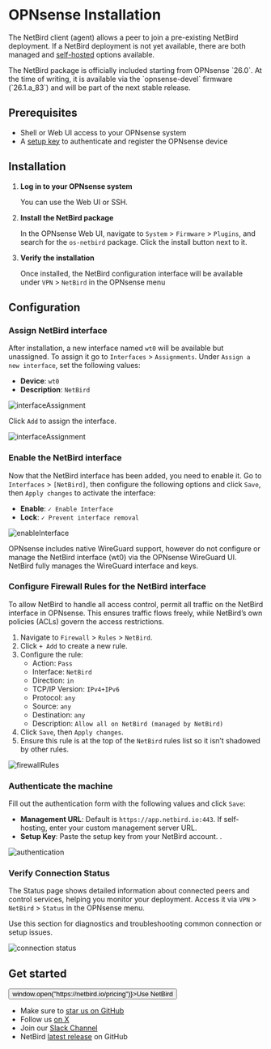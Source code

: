 # OPNsense Installation

The NetBird client (agent) allows a peer to join a pre-existing NetBird deployment. If a NetBird deployment is not yet available,
there are both managed and [self-hosted](https://docs.netbird.io/selfhosted/selfhosted-quickstart) options available.

<Note>
    The NetBird package is officially included starting from OPNsense `26.0`. At the time of writing, it is available via
    the `opnsense-devel` firmware (`26.1.a_83`) and will be part of the next stable release.
</Note>


## Prerequisites
- Shell or Web UI access to your OPNsense system
- A [setup key](/how-to/register-machines-using-setup-keys#types-of-setup-keys) to authenticate and register the OPNsense device

## Installation

1. **Log in to your OPNsense system**

    You can use the Web UI or SSH.

2. **Install the NetBird package**

    In the OPNsense Web UI, navigate to `System` > `Firmware` > `Plugins`, and search for the `os-netbird` package. Click the install button next to it.

3. **Verify the installation**

    Once installed, the NetBird configuration interface will be available under `VPN` > `NetBird` in the OPNsense menu

## Configuration

### Assign NetBird interface
After installation, a new interface named `wt0` will be available but unassigned. To assign it go to `Interfaces` >
`Assignments`. Under `Assign a new interface`, set the following values:
- **Device**: `wt0`
- **Description**: `NetBird`

<p>
    <img src="/docs-static/img/how-to-guides/opnsense/interface_assignment.png" alt="interfaceAssignment" className="imagewrapper-big"/>
</p>

Click `Add` to assign the interface.
<p>
    <img src="/docs-static/img/how-to-guides/opnsense/new_interface.png" alt="interfaceAssignment" className="imagewrapper-big"/>
</p>


### Enable the NetBird interface
Now that the NetBird interface has been added, you need to enable it. Go to `Interfaces` > `[NetBird]`, then configure
the following options and click `Save`, then `Apply changes` to activate the interface:
- **Enable**: `✓ Enable Interface`
- **Lock**: `✓ Prevent interface removal`

<p> <img src="/docs-static/img/how-to-guides/opnsense/enable_interface.png" alt="enableInterface" className="imagewrapper-big"/> </p>

<Note>
OPNsense includes native WireGuard support, however do not configure or manage the NetBird interface (wt0) via the OPNsense WireGuard UI.
    NetBird fully manages the WireGuard interface and keys.
</Note>

### Configure Firewall Rules for the NetBird interface
To allow NetBird to handle all access control, permit all traffic on the NetBird interface in OPNsense.
This ensures traffic flows freely, while NetBird’s own policies (ACLs) govern the access restrictions.

1. Navigate to `Firewall` > `Rules` > `NetBird`.
2. Click `+ Add` to create a new rule.
3. Configure the rule:
   - Action: `Pass`
   - Interface: `NetBird`
   - Direction: `in`
   - TCP/IP Version: `IPv4+IPv6`
   - Protocol: `any`
   - Source: `any`
   - Destination: `any`
   - Description: `Allow all on NetBird (managed by NetBird)`
4. Click `Save`, then `Apply changes`.
5. Ensure this rule is at the top of the `NetBird` rules list so it isn’t shadowed by other rules.

<p>
    <img src="/docs-static/img/how-to-guides/opnsense/firewall_rules.png" alt="firewallRules" className="imagewrapper-big"/>
</p>

### Authenticate the machine

Fill out the authentication form with the following values and click `Save`:

- **Management URL**: Default is `https://app.netbird.io:443`. If self-hosting, enter your custom management server URL.
- **Setup Key**: Paste the setup key from your NetBird account. .

<p>
    <img src="/docs-static/img/how-to-guides/opnsense/authentication.png" alt="authentication" className="imagewrapper-big"/>
</p>

### Verify Connection Status

The Status page shows detailed information about connected peers and control services, helping you monitor your deployment.
Access it via `VPN` > `NetBird` > `Status` in the OPNsense menu.

Use this section for diagnostics and troubleshooting common connection or setup issues.

<p>
    <img src="/docs-static/img/how-to-guides/opnsense/status.png" alt="connection status" className="imagewrapper-big"/>
</p>


## Get started
<p float="center" >
    <Button name="button" className="button-5" onClick={() => window.open("https://netbird.io/pricing")}>Use NetBird</Button>
</p>

- Make sure to [star us on GitHub](https://github.com/netbirdio/netbird)
- Follow us [on X](https://x.com/netbird)
- Join our [Slack Channel](/slack-url)
- NetBird [latest release](https://github.com/netbirdio/netbird/releases) on GitHub
